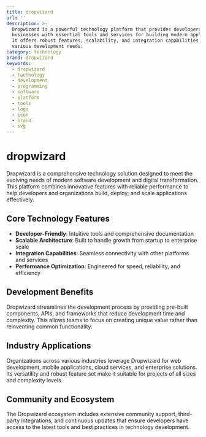 ```yaml
---
title: dropwizard
url: ''
description: >-
  Dropwizard is a powerful technology platform that provides developers and
  businesses with essential tools and services for building modern applications.
  It offers robust features, scalability, and integration capabilities for
  various development needs.
category: technology
brand: dropwizard
keywords:
  - dropwizard
  - technology
  - development
  - programming
  - software
  - platform
  - tools
  - logo
  - icon
  - brand
  - svg
---
```


# dropwizard

Dropwizard is a comprehensive technology solution designed to meet the evolving needs of modern software development and digital transformation. This platform combines innovative features with reliable performance to help developers and organizations build, deploy, and scale applications effectively.

## Core Technology Features

- **Developer-Friendly**: Intuitive tools and comprehensive documentation
- **Scalable Architecture**: Built to handle growth from startup to enterprise scale
- **Integration Capabilities**: Seamless connectivity with other platforms and services
- **Performance Optimization**: Engineered for speed, reliability, and efficiency

## Development Benefits

Dropwizard streamlines the development process by providing pre-built components, APIs, and frameworks that reduce development time and complexity. This allows teams to focus on creating unique value rather than reinventing common functionality.

## Industry Applications

Organizations across various industries leverage Dropwizard for web development, mobile applications, cloud services, and enterprise solutions. Its versatility and robust feature set make it suitable for projects of all sizes and complexity levels.

## Community and Ecosystem

The Dropwizard ecosystem includes extensive community support, third-party integrations, and continuous updates that ensure developers have access to the latest tools and best practices in technology development.
